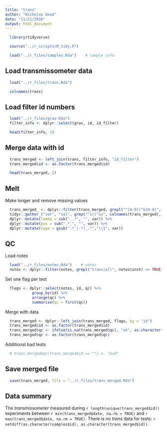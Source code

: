 ```yaml
---
title: "trans"
author: "Nicholas Good"
date: "11/21/2016"
output: html_document
---
```


```r
  library(tidyverse)
```

```r
  source("../r_scripts/R_tidy.R")
```

```r
  load("../r_files/samples.Rda")    # sample info
```

## Load transmissometer data

```r
  load("../r_files/trans.Rda")
```

```r
  colnames(trans)
```

## Load filter id numbers
```r
  load("../r_files/grav.Rda") 
  filter_info <- dplyr::select(grav, id, id_filter)
```


```r
  head(filter_info, 2)
```

## Merge data with id
```r
  trans_merged <- left_join(trans, filter_info, "id_filter") 
  trans_merged$id <- as.factor(trans_merged$id)
```

```r
  head(trans_merged, 2)
```

## Melt

Make longer and remove missing values

```r
  trans_merged_ <- dplyr::filter(trans_merged, grepl("^[0-9]|^G[0-9]", id) == TRUE) %>%
  tidyr::gather_("var", "val", grep("^ir|^uv", colnames(trans_merged), value = TRUE)) %>%
  dplyr::mutate(lamda = sub("_.*", "", var)) %>%
  dplyr::mutate(pos = sub(".*_", "", var)) %>%
  dplyr::mutate(type = gsub(".*_(.*)_.*","\\1", var))
```

## QC

Load notes

```r
  load("../r_files/notes.Rda")    # notes
  notes <- dplyr::filter(notes, grepl("trans|all", notes$inst) == TRUE)
```

Set one flag per test

```r
  flags <- dplyr::select(notes, id, qc) %>%
            group_by(id) %>%
            arrange(qc) %>%
            summarise(qc = first(qc))
```

Merge with data

```r
  trans_merged <- dplyr::left_join(trans_merged, flags, by = "id")
  trans_merged$id <- as.factor(trans_merged$id)
  trans_merged$qc <- ifelse(is.na(trans_merged$qc), "ok", as.character(trans_merged$qc))
  trans_merged$qc <- as.factor(trans_merged$qc)
```

Additional bad tests

```r
  # trans_merged$qc[trans_merged$id == ""] <- "bad"
```

## Save merged file

```r
  save(trans_merged, file = "../r_files/trans_merged.Rda")
```

## Data summary

The $transmissometer$ measured during `r length(unique(trans_merged$id))` experiments between `r min(trans_merged$date, na.rm = TRUE)` and `r max(trans_merged$date, na.rm = TRUE)`. There is no $trans$ data for tests: `r setdiff(as.character(samples$id), as.character(trans_merged$id))`.
